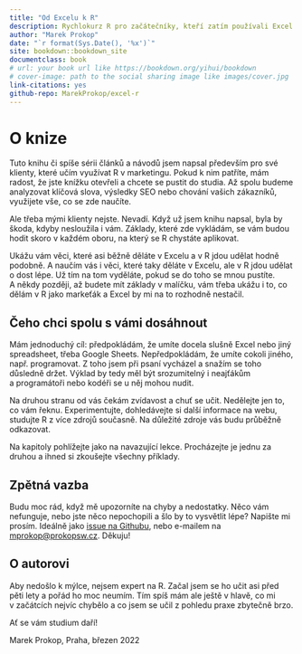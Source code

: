 ```yaml
--- 
title: "Od Excelu k R"
description: Rychlokurz R pro začátečníky, kteří zatím používali Excel nebo Google Sheets.
author: "Marek Prokop"
date: "`r format(Sys.Date(), '%x')`"
site: bookdown::bookdown_site
documentclass: book
# url: your book url like https://bookdown.org/yihui/bookdown
# cover-image: path to the social sharing image like images/cover.jpg
link-citations: yes
github-repo: MarekProkop/excel-r
---
```


# O knize {-}

Tuto knihu či spíše sérii článků a návodů jsem napsal především pro své klienty, které učím využívat R v marketingu. Pokud k nim patříte, mám radost, že jste knížku otevřeli a chcete se pustit do studia. Až spolu budeme analyzovat klíčová slova, výsledky SEO nebo chování vašich zákazníků, využijete vše, co se zde naučíte.

Ale třeba mými klienty nejste. Nevadí. Když už jsem knihu napsal, byla by škoda, kdyby nesloužila i vám. Základy, které zde vykládám, se vám budou hodit skoro v každém oboru, na který se R chystáte aplikovat.

Ukážu vám věci, které asi běžně děláte v Excelu a v R jdou udělat hodně podobně. A naučím vás i věci, které taky děláte v Excelu, ale v R jdou udělat o dost lépe. Už tím na tom vyděláte, pokud se do toho se mnou pustíte. A někdy později, až budete mít základy v malíčku, vám třeba ukážu i to, co dělám v R jako markeťák a Excel by mi na to rozhodně nestačil.

## Čeho chci spolu s vámi dosáhnout {-}

Mám jednoduchý cíl: předpokládám, že umíte docela slušně Excel nebo jiný spreadsheet, třeba Google Sheets. Nepředpokládám, že umíte cokoli jiného, např. programovat. Z toho jsem při psaní vycházel a snažím se toho důsledně držet. Výklad by tedy měl být srozumitelný i neajťákům a programátoři nebo kodéři se u něj mohou nudit.

Na druhou stranu od vás čekám zvídavost a chuť se učit. Nedělejte jen to, co vám řeknu. Experimentujte, dohledávejte si další informace na webu, studujte R z více zdrojů současně. Na důležité zdroje vás budu průběžně odkazovat.

Na kapitoly pohlížejte jako na navazující lekce. Procházejte je jednu za druhou a ihned si zkoušejte všechny příklady.

## Zpětná vazba {-}

Budu moc rád, když mě upozorníte na chyby a nedostatky. Něco vám nefunguje, nebo jste něco nepochopili a šlo by to vysvětlit lépe? Napište mi prosím. Ideálně jako [issue na Githubu](https://github.com/MarekProkop/excel-r/issues), nebo e-mailem na [mprokop@prokopsw.cz](mailto:mprokop@prokopsw.cz). Děkuju!

## O autorovi {-}

Aby nedošlo k mýlce, nejsem expert na R. Začal jsem se ho učit asi před pěti lety a pořád ho moc neumím. Tím spíš mám ale ještě v hlavě, co mi v začátcích nejvíc chybělo a co jsem se učil z pohledu praxe zbytečně brzo.

Ať se vám studium daří!

Marek Prokop, Praha, březen 2022
